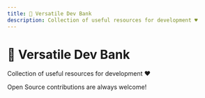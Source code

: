 ```yaml
---
title: 🏦 Versatile Dev Bank
description: Collection of useful resources for development ♥️
---
```



# 🏦 Versatile Dev Bank
Collection of useful resources for development ♥️

<Callout type="warning" emoji="💐">
  Open Source contributions are always welcome!
</Callout>

 <BankTable
      resources={misc}
      title="Miscellaneous Development Resources"
  />
